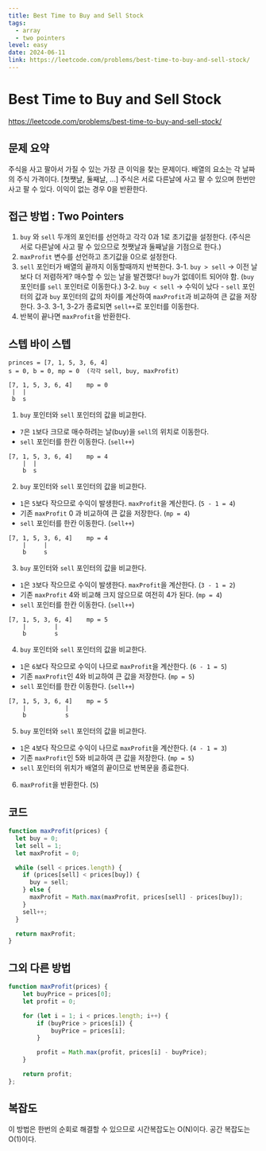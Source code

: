 ```yaml
---
title: Best Time to Buy and Sell Stock
tags:
  - array
  - two pointers
level: easy
date: 2024-06-11
link: https://leetcode.com/problems/best-time-to-buy-and-sell-stock/
---
```


# Best Time to Buy and Sell Stock
https://leetcode.com/problems/best-time-to-buy-and-sell-stock/


## 문제 요약
주식을 사고 팔아서 가질 수 있는 가장 큰 이익을 찾는 문제이다.
배열의 요소는 각 날짜의 주식 가격이다. [첫쨋날, 둘째날, ...]
주식은 서로 다른날에 사고 팔 수 있으며 한번만 사고 팔 수 있다. 
이익이 없는 경우 0을 반환한다.

## 접근 방법 : Two Pointers

1. `buy` 와 `sell` 두개의 포인터를 선언하고 각각 0과 1로 초기값을 설정한다. (주식은 서로 다른날에 사고 팔 수 있으므로 첫쨋날과 둘째날을 기점으로 한다.)
2. `maxProfit` 변수를 선언하고 초기값을 0으로 설정한다.
3. `sell` 포인터가 배열의 끝까지 이동할때까지 반복한다.
   3-1. `buy > sell`  -> 이전 날보다 더 저렴하게? 매수할 수 있는 날을 발견했다! `buy`가 없데이트 되어야 함. (`buy` 포인터를 `sell` 포인터로 이동한다.)
   3-2. `buy < sell` -> 수익이 났다 - `sell` 포인터의 값과 `buy` 포인터의 값의 차이를 계산하여 `maxProfit`과 비교하여 큰 값을 저장한다.
   3-3. 3-1, 3-2가 종료되면 `sell++`로 포인터를 이동한다.
4. 반복이 끝나면 `maxProfit`을 반환한다.

## 스텝 바이 스텝

```
princes = [7, 1, 5, 3, 6, 4]
s = 0, b = 0, mp = 0  (각각 sell, buy, maxProfit)
```


```
[7, 1, 5, 3, 6, 4]    mp = 0
 |  |
 b  s
```
1. `buy` 포인터와 `sell` 포인터의 값을 비교한다.
  - `7`은 `1`보다 크므로 매수하려는 날(buy)을 `sell`의 위치로 이동한다.
  - `sell` 포인터를 한칸 이동한다. (`sell++`)


```
[7, 1, 5, 3, 6, 4]    mp = 4
    |  |
    b  s
```
2. `buy` 포인터와 `sell` 포인터의 값을 비교한다.
  - `1`은 `5`보다 작으므로 수익이 발생한다. `maxProfit`을 계산한다. (`5 - 1 = 4`)
  - 기존 `maxProfit` 0 과 비교하여 큰 값을 저장한다. (`mp = 4`)
  - `sell` 포인터를 한칸 이동한다. (`sell++`)


```
[7, 1, 5, 3, 6, 4]    mp = 4
    |     |
    b     s
```
3. `buy` 포인터와 `sell` 포인터의 값을 비교한다.
  - `1`은 `3`보다 작으므로 수익이 발생한다. `maxProfit`을 계산한다. (`3 - 1 = 2`)
  - 기존 `maxProfit` 4와 비교해 크지 않으므로 여전히 4가 된다. (`mp = 4`)
  - `sell` 포인터를 한칸 이동한다. (`sell++`)


```
[7, 1, 5, 3, 6, 4]    mp = 5
    |        |
    b        s
```
4. `buy` 포인터와 `sell` 포인터의 값을 비교한다.
  - `1`은 `6`보다 작으므로 수익이 나므로 `maxProfit`을 계산한다. (`6 - 1 = 5`)
  - 기존 `maxProfit`인 4와 비교하여 큰 값을 저장한다. (`mp = 5`)
  - `sell` 포인터를 한칸 이동한다. (`sell++`)


```
[7, 1, 5, 3, 6, 4]    mp = 5
    |           |
    b           s
```
5. `buy` 포인터와 `sell` 포인터의 값을 비교한다.
  - `1`은 `4`보다 작으므로 수익이 나므로 `maxProfit`을 계산한다. (`4 - 1 = 3`)
  - 기존 `maxProfit`인 5와 비교하여 큰 값을 저장한다. (`mp = 5`)
  - `sell` 포인터의 위치가 배열의 끝이므로 반복문을 종료한다.

6. `maxProfit`을 반환한다. (`5`)

## 코드

```js
function maxProfit(prices) {
  let buy = 0;
  let sell = 1;
  let maxProfit = 0;

  while (sell < prices.length) {
    if (prices[sell] < prices[buy]) {
      buy = sell;
    } else {
      maxProfit = Math.max(maxProfit, prices[sell] - prices[buy]);
    }
    sell++;
  }

  return maxProfit;
}
```

## 그외 다른 방법
```js
function maxProfit(prices) {
    let buyPrice = prices[0];
    let profit = 0;

    for (let i = 1; i < prices.length; i++) {
        if (buyPrice > prices[i]) {
            buyPrice = prices[i];
        }

        profit = Math.max(profit, prices[i] - buyPrice);
    }

    return profit;    
};

```

## 복잡도
이 방법은 한번의 순회로 해결할 수 있으므로 시간복잡도는 O(N)이다.
공간 복잡도는 O(1)이다.


